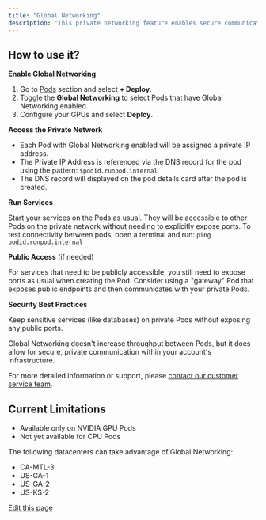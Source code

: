 ```yaml
---
title: "Global Networking"
description: "This private networking feature enables secure communication between all Pods within your RunPod account. It creates a private, virtual network that connects your Pods, allowing them to communicate with each other as if they were on the same local network, regardless of their physical location."
---
```


## How to use it?[​](#how-to-use-it "Direct link to How to use it?")

**Enable Global Networking**

1. Go to [Pods](https://www.runpod.io/console/pods) section and select **+ Deploy**.
2. Toggle the **Global Networking** to select Pods that have Global Networking enabled.
3. Configure your GPUs and select **Deploy**.

**Access the Private Network**

* Each Pod with Global Networking enabled will be assigned a private IP address.
* The Private IP Address is referenced via the DNS record for the pod using the pattern: `$podid.runpod.internal`
* The DNS record will displayed on the pod details card after the pod is created.

**Run Services**

Start your services on the Pods as usual. They will be accessible to other Pods on the private network without needing to explicitly expose ports. To test connectivity between pods, open a terminal and run: `ping podid.runpod.internal`

**Public Access** (if needed)

For services that need to be publicly accessible, you still need to expose ports as usual when creating the Pod. Consider using a "gateway" Pod that exposes public endpoints and then communicates with your private Pods.

**Security Best Practices**

Keep sensitive services (like databases) on private Pods without exposing any public ports.

<Note>
  Global Networking doesn't increase throughput between Pods, but it does allow for secure, private communication within your account's infrastructure.
</Note>

For more detailed information or support, please [contact our customer service team](https://contact.runpod.io/hc/en-us/requests/new).

## Current Limitations[​](#current-limitations "Direct link to Current Limitations")

* Available only on NVIDIA GPU Pods
* Not yet available for CPU Pods

The following datacenters can take advantage of Global Networking:

* CA-MTL-3
* US-GA-1
* US-GA-2
* US-KS-2

[Edit this page](https://github.com/runpod/docs/blob/main/docs/pods/networking.md)
